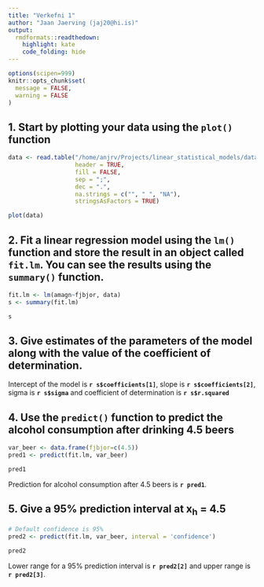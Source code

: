 ```yaml
---
title: "Verkefni 1"
author: "Jaan Jaerving (jaj20@hi.is)"
output:
  rmdformats::readthedown:
    highlight: kate
    code_folding: hide
---
```


```r
options(scipen=999)
knitr::opts_chunk$set(
  message = FALSE,
  warning = FALSE
)
```

## 1. Start by plotting your data using the `plot()` function

```r
data <- read.table("/home/anjrv/Projects/linear_statistical_models/data/bjor.csv", 
                   header = TRUE,
                   fill = FALSE,
                   sep = ";",
                   dec = ".",
                   na.strings = c("", " ", "NA"),
                   stringsAsFactors = TRUE)

plot(data)
```

## 2. Fit a linear regression model using the `lm()` function and store the result in an object called `fit.lm`. You can see the results using the `summary()` function.

```r
fit.lm <- lm(amagn~fjbjor, data)
s <- summary(fit.lm)

s
```

## 3. Give estimates of the parameters of the model along with the value of the coefficient of determination.

Intercept of the model is **`r s$coefficients[1]`**, slope is **`r s$coefficients[2]`**, sigma is **`r s$sigma`** and coefficient of determination is **`r s$r.squared`**

## 4. Use the `predict()` function to predict the alcohol consumption after drinking 4.5 beers

```r
var_beer <- data.frame(fjbjor=c(4.5))
pred1 <- predict(fit.lm, var_beer)

pred1
```

Prediction for alcohol consumption after 4.5 beers is **`r pred1`**.

## 5. Give a 95% prediction interval at x~h~ = 4.5

```r
# Default confidence is 95%
pred2 <- predict(fit.lm, var_beer, interval = 'confidence')

pred2
```

Lower range for a 95% prediction interval is **`r pred2[2]`** and upper range is **`r pred2[3]`**.

